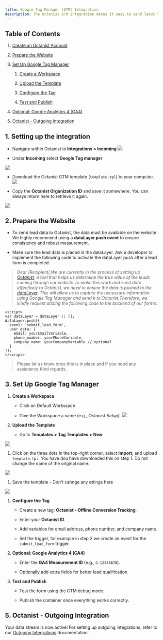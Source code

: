 ```yaml
---
title: Google Tag Manager (GTM) Integration
description: The Octanist GTM integration makes it easy to send leads to Octanist. Follow these steps to quickly set up the integration.
---
```


## Table of Contents

1. [Create an Octanist Account](#1-create-an-octanist-account)

2. [Prepare the Website](#2-prepare-the-website)

3. [Set Up Google Tag Manager](#3-set-up-google-tag-manager)

   1. [Create a Workspace](#create-a-workspace)

   2. [Upload the Template](#upload-the-template)

   3. [Configure the Tag](#configure-the-tag)

   4. [Test and Publish](#test-and-publish)

4. [Optional: Google Analytics 4 (GA4)](#4-optional-google-analytics-4-ga4)

5. [Octanist - Outgoing Integration](#5-octanist-outgoing-integration)

## 1. Setting up the integration

* Navigate within Octanist to **Integrations > Incoming** ![](incoming-gtm-clickonincoming.jpg)

* Under **Incoming** select **Google Tag manager**

![](images/incoming-gtm-clickongtm.jpg)

* Download the Octanist GTM template (`template.tpl`) to your computer.![](images/incoming-gtm-clickondownloadtemplate.jpg)

* Copy the **Octanist Organization ID** and save it somewhere. You can always return here to retrieve it again.

![](images/incoming-gtm-copyoctanistid.jpg)

## 2. Prepare the Website

* To send lead data to Octanist, the data must be available on the website. We highly recommend using a **dataLayer push event** to ensure consistency and robust measurement.

* Make sure the lead data is placed in the dataLayer. Ask a developer to implement the following code to activate the dataLayer push after a lead form is completed:

> *Dear \[Recipient],We are currently in the process of setting up* [*Octanist*](https://octanist.com/)*, a tool that helps us determine the true value of the leads coming through our website.To make this work and send data effectively to Octanist, we need to ensure the data is pushed to the* [*dataLayer*](https://developers.google.com/tag-platform/tag-manager/datalayer)*. This will allow us to capture the necessary information using Google Tag Manager and send it to Octanist.Therefore, we kindly request adding the following code to the backend of our forms:*

```tsx
<script>
var dataLayer = dataLayer || [];
dataLayer.push({
  event: 'submit_lead_form',
  user_data: {
    email: yourEmailVariable,
    phone_number: yourPhoneVariable,
    company_name: yourCompanyVariable // optional
  }
});
</script>
```

> Please let us know once this is in place and if you need any assistance.Kind regards,

## 3. Set Up Google Tag Manager

1. **Create a Workspace**

   * Click on Default Worksapce

   * Give the Workspace a name (e.g., *Octanist Setup*).
     ![](images/image.png)

2. **Upload the Template**

   * Go to **Templates > Tag Templates > New**.

![](images/uploadthetemplate.png)

1. Click on the three dots in the top-right corner, select **Import**, and upload `template.tpl`. You have dou have downloaded this on step 1. Do not change the name of the original name.

![](images/6bbb08b8-0b1b-4eab-83f1-76f051af9fc0.png)

1. Save the template - Don't cahnge any ettings here

![](images/850cd330-08af-48a6-a91a-e497b5fc1772.png)

1. **Configure the Tag**

   * Create a new tag: **Octanist - Offline Conversion Tracking**.

   * Enter your **Octanist ID**.

   * Add variables for email address, phone number, and company name.

   * Set the trigger, for example in step 2 we create an event for the `submit_lead_form` trigger.

2. **Optional: Google Analytics 4 (GA4)**

   * Enter the **GA4 Measurement ID** (e.g., `G-12345678`).

   * Optionally add extra fields for better lead qualification.

3. **Test and Publish**

   * Test the form using the GTM debug mode.

   * Publish the container once everything works correctly.

## 5. Octanist - Outgoing Integration

Your data stream is now active! For setting up outgoing integrations, refer to our [Outgoing Integrations](https://docs.octanist.com/outgoing-integrations/google-ads/) documentation.